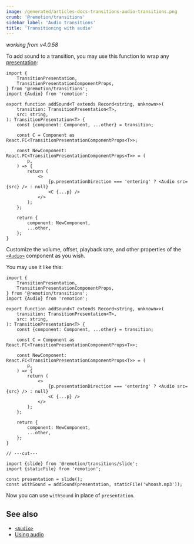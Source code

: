 ```yaml
---
image: /generated/articles-docs-transitions-audio-transitions.png
crumb: '@remotion/transitions'
sidebar_label: 'Audio transitions'
title: 'Transitioning with audio'
---
```


_working from v4.0.58_

To add sound to a transition, you may use this function to wrap any [presentation](/docs/transitions/presentations/):

```tsx twoslash title="add-sound.tsx"
import {
	TransitionPresentation,
	TransitionPresentationComponentProps,
} from '@remotion/transitions';
import {Audio} from 'remotion';

export function addSound<T extends Record<string, unknown>>(
	transition: TransitionPresentation<T>,
	src: string,
): TransitionPresentation<T> {
	const {component: Component, ...other} = transition;

	const C = Component as React.FC<TransitionPresentationComponentProps<T>>;

	const NewComponent: React.FC<TransitionPresentationComponentProps<T>> = (
		p,
	) => {
		return (
			<>
				{p.presentationDirection === 'entering' ? <Audio src={src} /> : null}
				<C {...p} />
			</>
		);
	};

	return {
		component: NewComponent,
		...other,
	};
}
```

Customize the volume, offset, playback rate, and other properties of the [`<Audio>`](/docs/audio) component as you wish.

You may use it like this:

```tsx twoslash title="example.tsx"
import {
	TransitionPresentation,
	TransitionPresentationComponentProps,
} from '@remotion/transitions';
import {Audio} from 'remotion';

export function addSound<T extends Record<string, unknown>>(
	transition: TransitionPresentation<T>,
	src: string,
): TransitionPresentation<T> {
	const {component: Component, ...other} = transition;

	const C = Component as React.FC<TransitionPresentationComponentProps<T>>;

	const NewComponent: React.FC<TransitionPresentationComponentProps<T>> = (
		p,
	) => {
		return (
			<>
				{p.presentationDirection === 'entering' ? <Audio src={src} /> : null}
				<C {...p} />
			</>
		);
	};

	return {
		component: NewComponent,
		...other,
	};
}

// ---cut---

import {slide} from '@remotion/transitions/slide';
import {staticFile} from 'remotion';

const presentation = slide();
const withSound = addSound(presentation, staticFile('whoosh.mp3'));
```

Now you can use `withSound` in place of `presentation`.

## See also

- [`<Audio>`](/docs/audio)
- [Using audio](/docs/using-audio)
